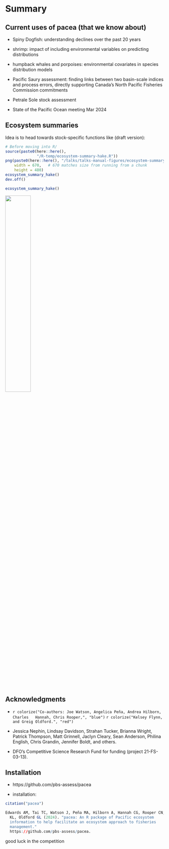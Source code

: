 # Summary

## Current uses of pacea (that we know about)

 - Spiny Dogfish: understanding declines over the past 20 years

 - shrimp: impact of including environmental variables on predicting distributions

 - humpback whales and porpoises: environmental covariates in species distribution models

 - Pacific Saury assessment: finding links between two basin-scale indices and process errors, directly supporting Canada's North Pacific Fisheries
   Commission commitments

 - Petrale Sole stock assessment

 - State of the Pacific Ocean meeting Mar 2024

## Ecosystem summaries

Idea is to head towards stock-specific functions like (draft version):

```r
# Before moving into R/
source(paste0(here::here(),
              "/R-temp/ecosystem-summary-hake.R"))
png(paste0(here::here(), "/talks/talks-manual-figures/ecosystem-summary-hake.png"),
    width = 670,   # 670 matches size from running from a chunk
    height = 480)
ecosystem_summary_hake()
dev.off()
```

```r
ecosystem_summary_hake()
```
![](talks-manual-figures/ecosystem-summary-hake.png){width=40%}

## Acknowledgments

- `r colorize("Co-authors: Joe Watson, Angelica Peña, Andrea Hilborn, Charles
  Hannah, Chris Rooper,", "blue")`
  `r colorize("Kelsey Flynn, and Greig Oldford.", "red")`

- Jessica Nephin, Lindsay Davidson, Strahan Tucker,
  Brianna Wright, Patrick Thompson, Matt Grinnell, Jaclyn Cleary,
  Sean Anderson, Philina English, Chris Grandin, Jennifer Boldt, and others.

- DFO's Competitive Science Research Fund for funding (project 21-FS-03-13).

## Installation

 - https://github.com/pbs-assess/pacea

 - installation:
   \textcolor{red}{\texttt{remotes::install\_github("pbs-assess/pacea")}}

\begin{center}
\includegraphics[width = 2cm]{"../man/figures/logo.png"}\\
\emph{We wrangle the data so you don't have to}
\end{center}

```r
citation("pacea")

Edwards AM, Tai TC, Watson J, Peña MA, Hilborn A, Hannah CG, Rooper CN, Flynn
  KL, Oldford GL (2024). "pacea: An R package of Pacific ecosystem
  information to help facilitate an ecosystem approach to fisheries
  management."
  https://github.com/pbs-assess/pacea.
```

\hfill \tiny good luck in the competition
\normalsize
